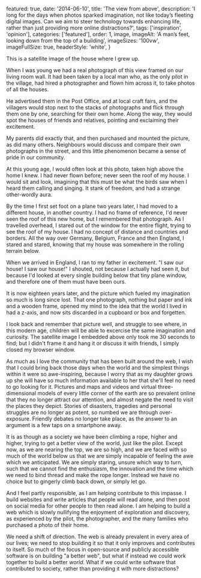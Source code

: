 
  featured: true,
  date: '2014-06-10',
  title: 'The view from above',
  description:
    'I long for the days when photos sparked imagination, not like today’s fleeting digital images. Can we aim to steer technology towards enhancing life, rather than just providing more online distractions?',
  tags: ['inspiration', 'opinion'],
  categories: ['featured'],
  order: 1,
  image,
  imageAlt: 'A man&rsquo;s feet, looking down from the top of a building',
  imageSizes: '100vw',
  imageFullSize: true,
  headerStyle: 'white',
}

<ContentImage
  src={forthVean}
  alt="The image is a satellite view showing a T-shaped intersection on Forth Vean street with residential homes on either side. There is a mixture of greenery, including large fields, and various sized lawns. The houses are predominantly light brown, with some roofs appearing blue and gray. The image is clear, with well-defined boundaries between the houses, the street, and the grassy areas."
  caption="A satellite image of the street where I grew up."
  size="standard"
  sizes="(min-width: 64em) 64em, 100vw"
/>

This is a satellite image of the house where I grew up.

When I was young we had a real photograph of this view framed on our living room wall. It had been taken by a local man who, as the only pilot in the village, had hired a photographer and flown him across it, to take photos of all the houses.

He advertised them in the Post Office, and at local craft fairs, and the villagers would stop next to the stacks of photographs and flick through them one by one, searching for their own home. Along the way, they would spot the houses of friends and relatives, pointing and exclaiming their excitement.

My parents did exactly that, and then purchased and mounted the picture, as did many others. Neighbours would discuss and compare their own photographs in the street, and this little phenomenon became a sense of pride in our community.

At this young age, I would often look at this photo, taken high above the home I knew. I had never flown before; never seen the roof of my house. I would sit and look, imagining that this must be what the birds saw when I heard them calling and singing. It stank of freedom, and had a strange other-wordly aura.

By the time I first set foot on a plane two years later, I had moved to a different house, in another country. I had no frame of reference, I'd never seen the roof of this new home, but I remembered that photograph. As I travelled overhead, I stared out of the window for the entire flight, trying to see the roof of my house. I had no concept of distance and countries and borders. All the way over Germany, Belgium, France and then England, I stared and stared, knowing that my house was somewhere in the rolling terrain below.

When we arrived in England, I ran to my father in excitement. "I saw our house! I saw our house!" I shouted, not because I actually had seen it, but because I'd looked at every single building below that tiny plane window, and therefore one of them must have been ours.

It is now eighteen years later, and the picture which fueled my imagination so much is long since lost. That one photograph, nothing but paper and ink and a wooden frame, opened my mind to the idea that the world I lived in had a z-axis, and now sits discarded in a cupboard or box and forgetten.

I look back and remember that picture well, and struggle to see where, in this modern age, children will be able to excercise the same imagination and curiosity. The satellite image I embedded above only took me 30 seconds to find; but I didn't frame it and hang it or discuss it with friends, I simply closed my browser window.

As much as I love the community that has been built around the web, I wish that I could bring back those days when the world and the simplest things within it were so awe-inspiring, because I worry that as my daughter grows up she will have so much information available to her that she'll feel no need to go looking for it. Pictures and maps and videos and virtual three-dimensional models of every little corner of the earth are so prevalent online that they no longer attract our attention, and almost negate the need to visit the places they depict. Stories of disasters, tragedies and personal struggles are no longer as potent, so numbed we are through over-exposure. Friendly debates no longer take place, as the answer to an argument is a few taps on a smartphone away.

It is as though as a society we have been climbing a rope, higher and higher, trying to get a better view of the world, just like the pilot. Except now, as we are nearing the top, we are so high, and we are faced with so much of the world below us that we are simply incapable of feeling the awe which we anticipated. We are simply staring, unsure which way to turn, such that we cannot find the enthusiasm, the innovation and the time which we need to bind thread and make the rope longer. Instead we have no choice but to gingerly climb back down, or simply let go.

And I feel partly responsible, as I am helping contribute to this impasse. I build websites and write articles that people will read alone, and then post on social media for other people to then read alone. I am helping to build a web which is slowly nullifying the enjoyment of exploration and discovery, as experienced by the pilot, the photographer, and the many families who purchased a photo of their home.

We need a shift of direction. The web is already prevalent in every area of our lives; we need to stop building it so that it only improves and contributes to itself. So much of the focus in open-source and publicly accessible software is on building "a better web", but what if instead we could work together to build a better _world_. What if we could write software that contributed to society, rather than providing it with more distractions?
